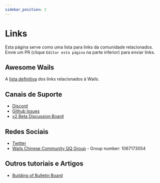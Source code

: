 ```yaml
---
sidebar_position: 2
---
```


# Links

Esta página serve como uma lista para links da comunidade relacionados. Envie um PR (clique `Editar esta página` na parte inferior) para enviar links.

## Awesome Wails

A [lista definitiva](https://github.com/wailsapp/awesome-wails) dos links relacionados à Wails.

## Canais de Suporte

- [Discord](https://discord.com/invite/JDdSxwjhGf)
- [Github Issues](https://github.com/AlpineAIO/wails/issues)
- [v2 Beta Discussion Board](https://github.com/AlpineAIO/wails/discussions/828)

## Redes Sociais

- [Twitter](https://twitter.com/wailsapp)
- [Wails Chinese Community QQ Group](https://qm.qq.com/cgi-bin/qm/qr?k=PmIURne5hFGNd7QWzW5qd6FV-INEjNJv&jump_from=webapi) - Group number: 1067173054

## Outros tutoriais e Artigos
- [Building of Bulletin Board](https://blog.customct.com/building-bulletin-board)
